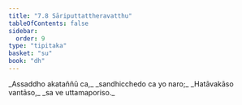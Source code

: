 ```yaml
---
title: "7.8 Sāriputtattheravatthu"
tableOfContents: false
sidebar:
  order: 9
type: "tipitaka"
basket: "su"
book: "dh"
---
```



<DynamicBreadcrumb />

<Division number="97" book="dh" bookNo="18" page="27">

<Paragraph number="104" type="verses" book="dh">
_Assaddho akataññū ca,_  
_sandhicchedo ca yo naro;_  
_Hatāvakāso vantāso,_  
_sa ve uttamaporiso._
</Paragraph>
</Division>